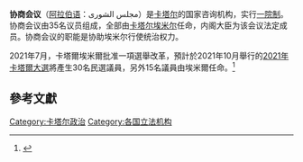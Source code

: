'''协商会议'''（[[阿拉伯语|阿拉伯语]]：مجلس الشورى）是[[卡塔尔|卡塔尔]]的国家咨询机构，实行[[一院制|一院制]]。协商会议由35名议员组成，全部由[[卡塔尔埃米尔|卡塔尔埃米尔]]任命，内阁大臣为该会议法定成员。协商会议的职能是协助埃米尔行使统治权力。

2021年7月，卡塔爾埃米爾批准一項選舉改革，預計於2021年10月舉行的[[2021年卡塔爾大選|2021年卡塔爾大選]]將產生30名民選議員，另外15名議員由埃米爾任命。<ref>{{cite news |url=https://www.aljazeera.com/news/2021/7/29/qatars-emir-approves-electoral-law-for-first-legislative-polls |title=Qatar’s emir approves electoral law for first legislative vote |website=aljazeera.com |date=2021-07-29 |accessdate=2021-07-30 |archive-date=2021-08-12 |archive-url=https://web.archive.org/web/20210812163135/https://www.aljazeera.com/news/2021/7/29/qatars-emir-approves-electoral-law-for-first-legislative-polls |dead-url=no }}</ref>

==參考文獻==
{{reflist}}

{{亚洲题目|议会}}

{{政治小作品}}
[[Category:卡塔尔政治|Category:卡塔尔政治]]
[[Category:各国立法机构|Category:各国立法机构]]